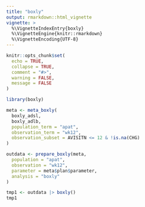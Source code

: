 ```yaml
---
title: "boxly"
output: rmarkdown::html_vignette
vignette: >
  %\VignetteIndexEntry{boxly}
  %\VignetteEngine{knitr::rmarkdown}
  %\VignetteEncoding{UTF-8}
---
```


```r
knitr::opts_chunk$set(
  echo = TRUE,
  collapse = TRUE,
  comment = "#>",
  warning = FALSE,
  message = FALSE
)
```

```r
library(boxly)
```

```r
meta <- meta_boxly(
  boxly_adsl,
  boxly_adlb,
  population_term = "apat",
  observation_term = "wk12",
  observation_subset = AVISITN <= 12 & !is.na(CHG)
)
```

```r
outdata <- prepare_boxly(meta,
  population = "apat",
  observation = "wk12",
  parameter = meta$plan$parameter,
  analysis = "boxly"
)
```

```r
tmp1 <- outdata |> boxly()
tmp1
```
